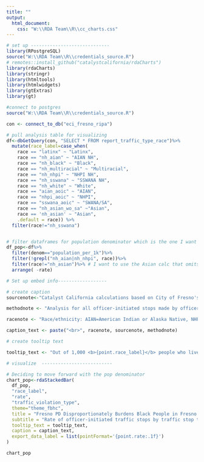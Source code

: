 ```yaml
---
title: ""
output:
  html_document:
    css: "W:\\RDA Team\\R\\cc_charts.css"
---
```

<!-- link to Google Font -->
<link href="https://fonts.googleapis.com/css2?family=Inter:wght@100;200;300;400;500;600;700;800;900&display=swap" rel="stylesheet">

```r

# set up -----------------------------
library(RPostgreSQL)
source("W:\\RDA Team\\R\\credentials_source.R")
# remotes::install_github("catalystcalifornia/rdaCharts") 
library(rdaCharts)
library(stringr)
library(htmltools)
library(htmlwidgets)
library(gtExtras)
library(gt)

#connect to postgres
source("W:\\RDA Team\\R\\credentials_source.R")

con <- connect_to_db("eci_fresno_ripa")

# pull analysis table for visualizing
df<-dbGetQuery(con, "SELECT * FROM report_traffic_type_race")%>%
  mutate(race_label=case_when(
    race == "latinx" ~ "Latinx",
    race == "nh_aian" ~ "AIAN NH",
    race == "nh_black" ~ "Black",
    race == "nh_multiracial" ~ "Multiracial",
    race == "nh_nhpi" ~ "NHPI NH",
    race == "nh_sswana" ~ "SSWANA NH",
    race == "nh_white" ~ "White",
    race == "aian_aoic" ~ "AIAN", 
    race == "nhpi_aoic" ~ "NHPI",
    race == "sswana_aoic" ~ "SWANA/SA",
    race == "nh_asian_wo_sa" ~"Asian",
    race == 'nh_asian' ~ "Asian", 
    .default = race)) %>%
  filter(race!="nh_sswana")


# filter dataframes for population denominator which is the one I want to visualize
df_pop<-df%>%
  filter(denom=="population_per_1k")%>%
  filter(!grepl("nh_aian|nh_nhpi", race))%>%
  filter(race!="nh_asian")%>% # I want to use the Asian calc that omits South Asian from the denominator
  arrange( -rate)

```

```r
# Set up embed info------------------

# create caption 
sourcenote<-"Catalyst California calculations based on City of Fresno's Police Stop Data (2022), catalystcalifornia.org, 2024. "

methodnote <- "Analysis for all officer-initiated stops made by officers in 2022."

racenote <- "Race/ethnicity: AIAN=American Indian or Alaska Native, NHPI=Native Hawaiian or Pacific Islander, SWANA/SA=Southwest Asian (Middle Eastern) or North African, or South Asian."

caption_text <- paste("<br>", racenote, sourcenote, methodnote)

# create tooltip text

tooltip_text <- "Out of 1,000 <b>{point.race_label}</b> people who live in Fresno City, Fresno PD stopped <b>{point.rate:.1f}</b> people they perceived as <b>{point.race_label}</b> in a <b>{point.traffic_violation_type} traffic stop<b>,  or a total of <b>{point.count:.1f}</b> people."

# visualize  --------------------------

# Deciding to move forward with the pop denominator
chart_pop<-rdaStackedBar(
  df_pop,
  "race_label",
  "rate",
  "traffic_violation_type",
  theme="theme_fbhc",
  title = "Fresno PD Disproportionately Burdens Black People in Fresno with Traffic Stops Across all Stop Types",
  subtitle = "Rate of officer-initiated traffic stops by traffic stop type and perceived race per 1k of total population",
  tooltip_text = tooltip_text,
  caption = caption_text,
  export_data_label = list(pointFormat='{point.rate:.1f}') 
)

```

```r

chart_pop

```
<script>
  widg = document.getElementsByClassName('html-widget'); //find widgets
  for (let i = 0; i < widg.length; i++) { //loop through
    document.getElementsByClassName('highchart')[i].style.width = '100%'; //adjust width
    document.getElementsByClassName('highchart')[i].style.height = '100%'; //adjust height
  }
</script>